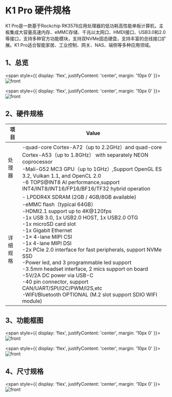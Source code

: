 # K1 Pro 硬件规格

K1 Pro是一款基于Rockchip RK3576应用处理器的低功耗高性能单板计算机，主板集成大容量高速内存、eMMC存储、千兆以太网口、HMDI接口、USB3.0和2.0等接口，支持多种官方功能模块，支持双NVMe固态硬盘，支持丰富的总线接口扩展。K1 Pro适合智能家居、工业控制、网关、NAS、端侧等多种应用领域。

## 1、总览

<span style={{ 
  display: 'flex', 
  justifyContent: 'center',
  margin: '10px 0'
}}>
![front](/img/k1pro/hardware/font.png)
</span>

<span style={{ 
  display: 'flex', 
  justifyContent: 'center',
  margin: '10px 0'
}}>
![front](/img/k1pro/hardware/back.png)
</span>

## 2、硬件规格
| 项目     | Value|
|----- | -----  |
|处理器  | -quad-core Cortex-A72（up to 2.2GHz）and quad-core Cortex-A53（up to 1.8GHz） with separately NEON coprocessor<br/>-Mali-G52 MC3 GPU（up to 1GHz）,Support OpenGL ES 3.2, Vulkan 1.1, and OpenCL 2.0 <br/>-6 TOPS@INT8 AI performance,support INT4/INT8/INT16/FP16/BF16/TF32 hybrid operation <br/>|
|详细规格 | - LPDDR4X SDRAM (2GB / 4GB/8GB available)<br/>-eMMC flash（typical 64GB）<br/> -HDMI2.1 support up to 4K@120fps<br/> -1x USB 3.0, 1x USB2.0 HOST, 1x USB2.0 OTG<br/> -1x microSD card slot<br/>-1x Gigabit Ethernet<br/>-1× 4-lane MIPI CSI<br/>-1x 4-lane MIPI DSI<br/>-2x PCIe 2.0 interface for fast peripherals, support NVMe SSD<br/>-Power led, and 3 programmable led support<br/>-3.5mm headset interface, 2 mics support on board<br/>-5V/2A DC power via USB-C<br/>-40 pin connector, support CAN/UART/SPI/I2C/PWM/I2S,etc<br/>-WIFI/Bluetooth OPTIONAL (M.2 slot support SDIO WIFI module)<br/>|

## 3、功能框图

<span style={{ 
  display: 'flex', 
  justifyContent: 'center',
  margin: '10px 0'
}}>
![front](/img/k1pro/hardware/fun_font.png)
</span>

<span style={{ 
  display: 'flex', 
  justifyContent: 'center',
  margin: '10px 0'
}}>
![front](/img/k1pro/hardware/fun_back.png)
</span>

## 4、尺寸规格

<span style={{ 
  display: 'flex', 
  justifyContent: 'center',
  margin: '10px 0'
}}>
![front](/img/k1pro/hardware/fun_frame.png)
</span>


